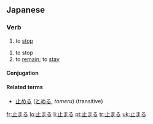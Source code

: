 ==Japanese==
{{ja-kanjitab|止}}

===Verb===
{{ja-verb|kk|type=1|tr=intrans|hira=とまる|rom=tomaru}}

# to [[stop]]

{{ja-verb|kk|type=1|tr=intrans|hira=とどまる|rom=todomaru}}

# to stop
# to [[remain]]; to [[stay]]


====Conjugation====
{{ja-go-ru|止ま|とま|toma}}

====Related terms====
*[[止める]] ([[とめる]], ''tomeru'') (transitive)

[[fr:止まる]]
[[lo:止まる]]
[[li:止まる]]
[[pt:止まる]]
[[tr:止まる]]
[[uk:止まる]]